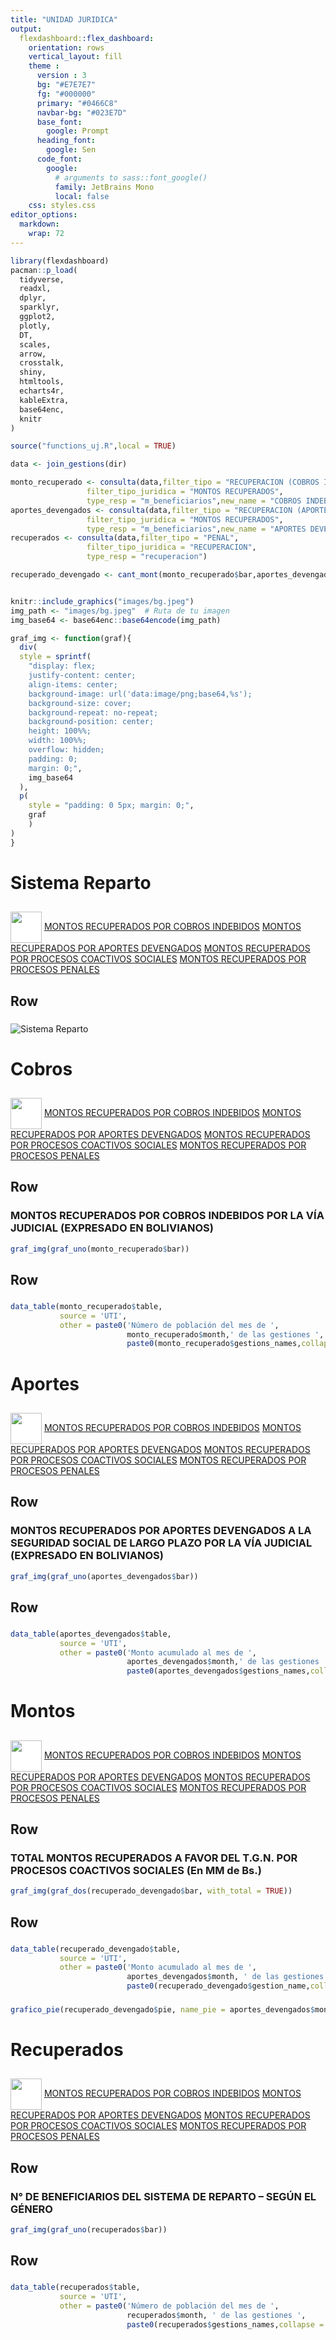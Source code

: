 ```yaml
---
title: "UNIDAD JURIDICA"
output: 
  flexdashboard::flex_dashboard:
    orientation: rows
    vertical_layout: fill
    theme : 
      version : 3
      bg: "#E7E7E7"
      fg: "#000000" 
      primary: "#0466C8"
      navbar-bg: "#023E7D"
      base_font: 
        google: Prompt
      heading_font:
        google: Sen
      code_font:
        google: 
          # arguments to sass::font_google() 
          family: JetBrains Mono
          local: false
    css: styles.css
editor_options: 
  markdown: 
    wrap: 72
---
```


```r
library(flexdashboard)
pacman::p_load(
  tidyverse,
  readxl,
  dplyr,
  sparklyr,
  ggplot2,
  plotly,
  DT,
  scales,
  arrow,
  crosstalk,
  shiny,
  htmltools,
  echarts4r,
  kableExtra,
  base64enc,
  knitr
)

source("functions_uj.R",local = TRUE)

data <- join_gestions(dir)

monto_recuperado <- consulta(data,filter_tipo = "RECUPERACION (COBROS INDEBIDOS Y OTRAS ACREENCIAS)", 
                 filter_tipo_juridica = "MONTOS RECUPERADOS",
                 type_resp = "m_beneficiarios",new_name = "COBROS INDEBIDOS")
aportes_devengados <- consulta(data,filter_tipo = "RECUPERACION (APORTES DEVENGADOS)", 
                 filter_tipo_juridica = "MONTOS RECUPERADOS",
                 type_resp = "m_beneficiarios",new_name = "APORTES DEVENGADOS")
recuperados <- consulta(data,filter_tipo = "PENAL", 
                 filter_tipo_juridica = "RECUPERACION",
                 type_resp = "recuperacion")

recuperado_devengado <- cant_mont(monto_recuperado$bar,aportes_devengados$bar)


knitr::include_graphics("images/bg.jpeg")
img_path <- "images/bg.jpeg"  # Ruta de tu imagen
img_base64 <- base64enc::base64encode(img_path)

graf_img <- function(graf){
  div(
  style = sprintf(
    "display: flex; 
    justify-content: center; 
    align-items: center; 
    background-image: url('data:image/png;base64,%s'); 
    background-size: cover; 
    background-repeat: no-repeat; 
    background-position: center; 
    height: 100%%; 
    width: 100%%; 
    overflow: hidden;
    padding: 0; 
    margin: 0;",
    img_base64
  ),
  p(
    style = "padding: 0 5px; margin: 0;",
    graf
    )
)
}

```

# Sistema Reparto {.hidden}

##  {.sidebar}

<img src='../_data/logo.png' style='height: 50px; vertical-align: middle; background-color: white;'>
[MONTOS RECUPERADOS POR COBROS INDEBIDOS](#cobros) 
[MONTOS RECUPERADOS POR APORTES DEVENGADOS](#aportes)
[MONTOS RECUPERADOS POR PROCESOS COACTIVOS SOCIALES](#montos) 
[MONTOS RECUPERADOS POR PROCESOS PENALES](#recuperados) 

## Row

### 

<img src="../_data/UJ.png" alt="Sistema Reparto" style="max-width: 100%;"/>

# Cobros {#cobros .hidden}

## {.sidebar}

<img src='../_data/logo.png' style='height: 50px; vertical-align: middle; background-color: white;'>
[MONTOS RECUPERADOS POR COBROS INDEBIDOS](#cobros) 
[MONTOS RECUPERADOS POR APORTES DEVENGADOS](#aportes)
[MONTOS RECUPERADOS POR PROCESOS COACTIVOS SOCIALES](#montos) 
[MONTOS RECUPERADOS POR PROCESOS PENALES](#recuperados) 

## Row {data-height="650" .custom-row}

### MONTOS RECUPERADOS POR COBROS INDEBIDOS POR LA VÍA JUDICIAL (EXPRESADO EN BOLIVIANOS)

```r
graf_img(graf_uno(monto_recuperado$bar))
```

## Row {data-height="250"}

###  

```r
data_table(monto_recuperado$table,
           source = 'UTI',
           other = paste0('Número de población del mes de ', 
                          monto_recuperado$month,' de las gestiones ',
                          paste0(monto_recuperado$gestions_names,collapse = "-")))
```

# Aportes {#aportes .hidden}

##  {.sidebar}

<img src='../_data/logo.png' style='height: 50px; vertical-align: middle; background-color: white;'>
[MONTOS RECUPERADOS POR COBROS INDEBIDOS](#cobros) 
[MONTOS RECUPERADOS POR APORTES DEVENGADOS](#aportes)
[MONTOS RECUPERADOS POR PROCESOS COACTIVOS SOCIALES](#montos) 
[MONTOS RECUPERADOS POR PROCESOS PENALES](#recuperados)  

## Row {data-height="650"}

### MONTOS RECUPERADOS POR APORTES DEVENGADOS A LA SEGURIDAD SOCIAL DE LARGO PLAZO POR LA VÍA JUDICIAL (EXPRESADO EN BOLIVIANOS)

```r
graf_img(graf_uno(aportes_devengados$bar))
```

## Row {data-height="250"}

### 

```r
data_table(aportes_devengados$table,
           source = 'UTI',
           other = paste0('Monto acumulado al mes de ', 
                          aportes_devengados$month,' de las gestiones ', 
                          paste0(aportes_devengados$gestions_names,collapse = "-")))
```

# Montos {#montos .hidden}

##  {.sidebar}

<img src='../_data/logo.png' style='height: 50px; vertical-align: middle; background-color: white;'>
[MONTOS RECUPERADOS POR COBROS INDEBIDOS](#cobros) 
[MONTOS RECUPERADOS POR APORTES DEVENGADOS](#aportes)
[MONTOS RECUPERADOS POR PROCESOS COACTIVOS SOCIALES](#montos) 
[MONTOS RECUPERADOS POR PROCESOS PENALES](#recuperados)  

## Row {data-height="650"}

### TOTAL MONTOS RECUPERADOS A FAVOR DEL T.G.N. POR PROCESOS COACTIVOS SOCIALES (En MM de Bs.)

```r
graf_img(graf_dos(recuperado_devengado$bar, with_total = TRUE))
```

## Row {data-height="250"}

### 

```r
data_table(recuperado_devengado$table,
           source = 'UTI',
           other = paste0('Monto acumulado al mes de ', 
                          aportes_devengados$month, ' de las gestiones ', 
                          paste0(recuperado_devengado$gestion_name,collapse = "-")))
```

###  {data-width="350"}

```r
grafico_pie(recuperado_devengado$pie, name_pie = aportes_devengados$month)
```

# Recuperados {#recuperados .hidden}

##  {.sidebar}

<img src='../_data/logo.png' style='height: 50px; vertical-align: middle; background-color: white;'>
[MONTOS RECUPERADOS POR COBROS INDEBIDOS](#cobros) 
[MONTOS RECUPERADOS POR APORTES DEVENGADOS](#aportes)
[MONTOS RECUPERADOS POR PROCESOS COACTIVOS SOCIALES](#montos) 
[MONTOS RECUPERADOS POR PROCESOS PENALES](#recuperados) 

## Row {data-height="650"}

### N° DE BENEFICIARIOS DEL SISTEMA DE REPARTO -- SEGÚN EL GÉNERO

```r
graf_img(graf_uno(recuperados$bar))
```

## Row {data-height="250"}

###  {data-width="650"}

```r
data_table(recuperados$table,
           source = 'UTI',
           other = paste0('Número de población del mes de ', 
                          recuperados$month, ' de las gestiones ', 
                          paste0(recuperados$gestions_names,collapse = "-")))
```

